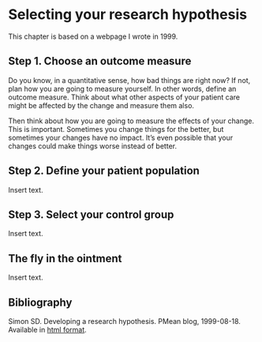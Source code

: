 # Selecting your research hypothesis

This chapter is based on a webpage I wrote in 1999.

## Step 1. Choose an outcome measure

Do you know, in a quantitative sense, how bad things are right now? If not, plan how you are going to measure yourself. In other words, define an outcome measure. Think about what other aspects of your patient care might be affected by the change and measure them also.

Then think about how you are going to measure the effects of your change. This is important. Sometimes you change things for the better, but sometimes your changes have no impact. It's even possible that your changes could make things worse instead of better.

## Step 2. Define your patient population

Insert text.

## Step 3. Select your control group

Insert text.

## The fly in the ointment

Insert text.

## Bibliography

Simon SD. Developing a research hypothesis. PMean blog, 1999-08-18. Available in [html format][ref03-simon-1999].

[ref03-simon-1999]: http://pmean.com/posts/steps-in-developing-research-hypothesis/

